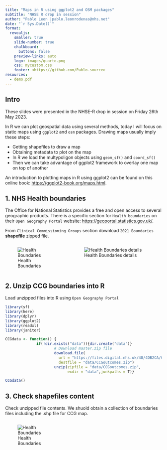 ---
title: "Maps in R using ggplot2 and OSM packages"
subtitle: "NHSE R drop in session"
author: "Pablo Leon |pablo.leonrodenas@nhs.net"
date: "`r Sys.Date()`"
format:
  revealjs: 
    smaller: true
    slide-number: true
    chalkboard: 
      buttons: false
    preview-links: auto
    logo: images/quarto.png
    css: mycustom.css
    footer: <https://github.com/Pablo-source>
resources:
  - demo.pdf
---

## Intro {background="#43464B"}

These slides were presented in the NHSE-R drop in session on Friday 26th May 2023.

In R we can plot geospatial data using several methods, today I will focus on static maps using `ggplot2` and `osm` packages. Drawing maps usually imply these steps:

-   Getting shapefiles to draw a map
-   Obtaining metadata to plot on the map 
-   In R we load the multypoligon objects using `geom_sf()` and `coord_sf()`
-   Then we can take advantage of ggplot2 framework to overlay one map on top of another

An introduction to plotting maps in R using ggplot2 can be found on this online book: <https://ggplot2-book.org/maps.html>.



## 1. NHS Health boundaries{auto-animate="true" background="#43464B"}

The Office for National Statistics provides a free and open access to several geographic products. There is a specific section for `Health boundaries` on their `Open Geography Portal` website: <https://geoportal.statistics.gov.uk/>. 

From `Clinical Commissioning Groups` section download  `2021 Boundaries` **shapefile** zipped file.

::: columns
::: {.column width="40%"}

![Health Boundaries](Figures_maps_slides/02 Health boundaries.png)
:::

::: {.column width="60%"}

![Health Boundaries details](Figures_maps_slides/05 Unzip Shapefile.png)
:::
:::


## 2. Unzip CCG boundaries into R {background="#43464B"}

Load unzipped files into R using `Open Geography Portal` 

```{r echo=TRUE}
library(sf)
library(here)
library(dplyr)
library(ggplot2)
library(readxl)
library(janitor)

CCGdata <- function() {
              if(!dir.exists("data")){dir.create("data")}
                      # Download master.zip file 
                      download.file(
                        url = "https://files.digital.nhs.uk/48/4DB2CA/CCG_OIS_MAR_2022_Excels_Files.zip",
                        destfile = "data/CCGoutcomes.zip")
                      unzip(zipfile = "data/CCGoutcomes.zip",
                            exdir = "data",junkpaths = T)}

CCGdata()
```


## 3. Check shapefiles content {background="#43464B"}

Check unzipped file contents. We shuold obtain a collection of boundaries files including the .shp file for CCG map.


::: columns
::: {.column width="40%"}

![Health Boundaries](Figures_maps_slides/06 Unzip Shapefile.png)
:::

::: {.column width="60%"}

:::
:::




